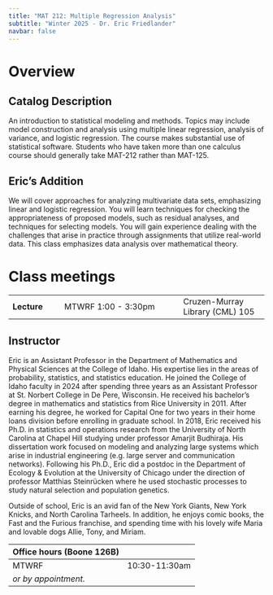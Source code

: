 ```yaml
---
title: "MAT 212: Multiple Regression Analysis"
subtitle: "Winter 2025 - Dr. Eric Friedlander"
navbar: false
---
```


# Overview

## Catalog Description
An introduction to statistical modeling and methods. Topics may include model construction and analysis using multiple linear regression, analysis of variance, and logistic regression. The course makes substantial use of statistical software. Students who have taken more than one calculus course should generally take MAT-212 rather than MAT-125.

## Eric's Addition
We will cover approaches for analyzing multivariate data sets, emphasizing linear and logistic regression. You will learn techniques for checking the appropriateness of proposed models, such as residual analyses, and techniques for selecting models. You will gain experience dealing with the challenges that arise in practice through assignments that utilize real-world data. This class emphasizes data analysis over mathematical theory.

# Class meetings

|             |                             |                     |
|-------------|-----------------------------|---------------------|
| **Lecture** | MTWRF 1:00 - 3:30pm | Cruzen-Murray Library (CML) 105            |

## Instructor

Eric is an Assistant Professor in the Department of Mathematics and Physical Sciences at the College of Idaho. His expertise lies in the areas of probability, statistics, and statistics education. He joined the College of Idaho faculty in 2024 after spending three years as an Assistant Professor at St. Norbert College in De Pere, Wisconsin. He received his bachelor’s degree in mathematics and statistics from Rice University in 2011. After earning his degree, he worked for Capital One for two years in their home loans division before enrolling in graduate school. In 2018, Eric received his Ph.D. in statistics and operations research from the University of North Carolina at Chapel Hill studying under professor Amarjit Budhiraja. His dissertation work focused on modeling and analyzing large systems which arise in industrial engineering (e.g. large server and communication networks). Following his Ph.D., Eric did a postdoc in the Department of Ecology & Evolution at the University of Chicago under the direction of professor Matthias Steinrücken where he used stochastic processes to study natural selection and population genetics. 

Outside of school, Eric is an avid fan of the New York Giants, New York Knicks, and North Carolina Tarheels. In addition, he enjoys comic books, the Fast and the Furious franchise, and spending time with his lovely wife Maria and lovable dogs Allie, Tony, and Miriam.

| Office hours (Boone 126B) | |
|----------------------|---------------|
| MTWRF | 10:30-11:30am |
| *or by appointment.* |               |

